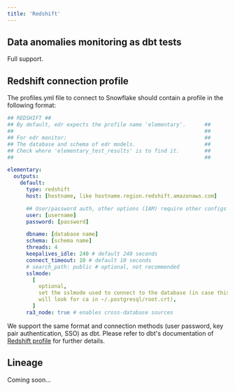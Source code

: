 ```yaml
---
title: 'Redshift'
---
```


## Data anomalies monitoring as dbt tests

Full support.

## Redshift connection profile

The profiles.yml file to connect to Snowflake should contain a profile in the following format:

```yml profiles.yml
## REDSHIFT ##
## By default, edr expects the profile name 'elementary'.      ##
##                                                             ##
## For edr monitor:                                            ##
## The database and schema of edr models.                      ##
## Check where 'elementary_test_results' is to find it.        ##
##                                                             ##

elementary:
  outputs:
    default:
      type: redshift
      host: [hostname, like hostname.region.redshift.amazonaws.com]

      ## User/password auth, other options (IAM) require other configs ##
      user: [username]
      password: [password]

      dbname: [database name]
      schema: [schema name]
      threads: 4
      keepalives_idle: 240 # default 240 seconds
      connect_timeout: 10 # default 10 seconds
      # search_path: public # optional, not recommended
      sslmode:
        [
          optional,
          set the sslmode used to connect to the database (in case this parameter is set,
          will look for ca in ~/.postgresql/root.crt),
        ]
      ra3_node: true # enables cross-database sources
```

We support the same format and connection methods (user password, key pair authentication, SSO) as dbt. Please refer to dbt's documentation of [Redshift profile](https://docs.getdbt.com/reference/warehouse-profiles/redshift-profile) for further details.

## Lineage

Coming soon...
